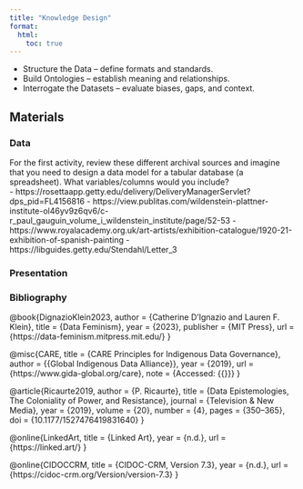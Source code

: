 ```yaml
---
title: "Knowledge Design"
format:
  html:
    toc: true
---
```

 - Structure the Data – define formats and standards.
 - Build Ontologies – establish meaning and relationships.
 - Interrogate the Datasets – evaluate biases, gaps, and context.

## Materials

### Data
For the first activity, review these different archival sources and imagine that you need to design a data model for a tabular database (a spreadsheet). What variables/columns would you include?    
    - https://rosettaapp.getty.edu/delivery/DeliveryManagerServlet?dps_pid=FL4156816 
    - https://view.publitas.com/wildenstein-plattner-institute-ol46yv9z6qv6/c-r_paul_gauguin_volume_i_wildenstein_institute/page/52-53 
    - https://www.royalacademy.org.uk/art-artists/exhibition-catalogue/1920-21-exhibition-of-spanish-painting
    - https://libguides.getty.edu/Stendahl/Letter_3 

### Presentation

### Bibliography
@book{DignazioKlein2023,
  author    = {Catherine D'Ignazio and Lauren F. Klein},
  title     = {Data Feminism},
  year      = {2023},
  publisher = {MIT Press},
  url       = {https://data-feminism.mitpress.mit.edu/}
}

@misc{CARE,
  title   = {CARE Principles for Indigenous Data Governance},
  author  = {{Global Indigenous Data Alliance}},
  year    = {2019},
  url     = {https://www.gida-global.org/care},
  note    = {Accessed: {{\today}}}
}

@article{Ricaurte2019,
  author  = {P. Ricaurte},
  title   = {Data Epistemologies, The Coloniality of Power, and Resistance},
  journal = {Television \& New Media},
  year    = {2019},
  volume  = {20},
  number  = {4},
  pages   = {350--365},
  doi     = {10.1177/1527476419831640}
}

@online{LinkedArt,
  title = {Linked Art},
  year  = {n.d.},
  url   = {https://linked.art/}
}

@online{CIDOCCRM,
  title = {CIDOC-CRM, Version 7.3},
  year  = {n.d.},
  url   = {https://cidoc-crm.org/Version/version-7.3}
}